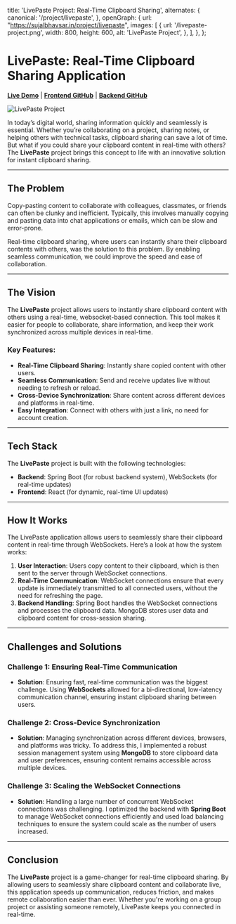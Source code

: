    title: 'LivePaste Project: Real-Time Clipboard Sharing',
   alternates: {
      canonical: '/project/livepaste',
   },
   openGraph: {
      url: "https://sujalbhavsar.in/project/livepaste",
      images: [
         {
            url: '/livepaste-project.png',
            width: 800,
            height: 600,
            alt: 'LivePaste Project',
         },
      ],
   },
};

# LivePaste: Real-Time Clipboard Sharing Application
[**Live Demo**](https://livepaste.netlify.app/abc?edit=true) | [**Frontend GitHub**](https://github.com/sujal011/LivePaste-frontend) | [**Backend GitHub**](https://github.com/sujal011/livepaste-backend)

![LivePaste Project](/livepaste-project.png)

In today’s digital world, sharing information quickly and seamlessly is essential. Whether you’re collaborating on a project, sharing notes, or helping others with technical tasks, clipboard sharing can save a lot of time. But what if you could share your clipboard content in real-time with others? The **LivePaste** project brings this concept to life with an innovative solution for instant clipboard sharing.

---

## The Problem

Copy-pasting content to collaborate with colleagues, classmates, or friends can often be clunky and inefficient. Typically, this involves manually copying and pasting data into chat applications or emails, which can be slow and error-prone.

Real-time clipboard sharing, where users can instantly share their clipboard contents with others, was the solution to this problem. By enabling seamless communication, we could improve the speed and ease of collaboration.

---

## The Vision

The **LivePaste** project allows users to instantly share clipboard content with others using a real-time, websocket-based connection. This tool makes it easier for people to collaborate, share information, and keep their work synchronized across multiple devices in real-time.

### Key Features:

- **Real-Time Clipboard Sharing**: Instantly share copied content with other users.
- **Seamless Communication**: Send and receive updates live without needing to refresh or reload.
- **Cross-Device Synchronization**: Share content across different devices and platforms in real-time.
- **Easy Integration**: Connect with others with just a link, no need for account creation.

---

## Tech Stack

The **LivePaste** project is built with the following technologies:

- **Backend**: Spring Boot (for robust backend system), WebSockets (for real-time updates)
- **Frontend**: React (for dynamic, real-time UI updates)

---

## How It Works

The LivePaste application allows users to seamlessly share their clipboard content in real-time through WebSockets. Here’s a look at how the system works:

1. **User Interaction**: Users copy content to their clipboard, which is then sent to the server through WebSocket connections.
2. **Real-Time Communication**: WebSocket connections ensure that every update is immediately transmitted to all connected users, without the need for refreshing the page.
3. **Backend Handling**: Spring Boot handles the WebSocket connections and processes the clipboard data. MongoDB stores user data and clipboard content for cross-session sharing.

---

## Challenges and Solutions

### Challenge 1: **Ensuring Real-Time Communication**
   - **Solution**: Ensuring fast, real-time communication was the biggest challenge. Using **WebSockets** allowed for a bi-directional, low-latency communication channel, ensuring instant clipboard sharing between users. 

### Challenge 2: **Cross-Device Synchronization**
   - **Solution**: Managing synchronization across different devices, browsers, and platforms was tricky. To address this, I implemented a robust session management system using **MongoDB** to store clipboard data and user preferences, ensuring content remains accessible across multiple devices.

### Challenge 3: **Scaling the WebSocket Connections**
   - **Solution**: Handling a large number of concurrent WebSocket connections was challenging. I optimized the backend with **Spring Boot** to manage WebSocket connections efficiently and used load balancing techniques to ensure the system could scale as the number of users increased.

---

## Conclusion

The **LivePaste** project is a game-changer for real-time clipboard sharing. By allowing users to seamlessly share clipboard content and collaborate live, this application speeds up communication, reduces friction, and makes remote collaboration easier than ever. Whether you're working on a group project or assisting someone remotely, LivePaste keeps you connected in real-time.

<br />
